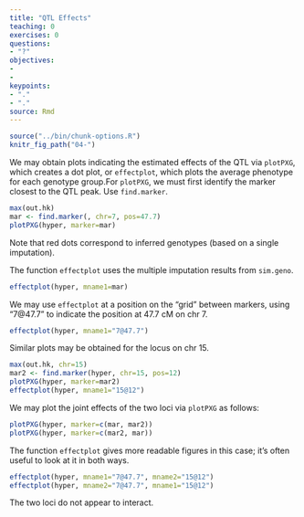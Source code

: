 ```yaml
---
title: "QTL Effects"
teaching: 0
exercises: 0
questions:
- "?"
objectives:
- 
- 
keypoints:
- "."
- "."
source: Rmd
---
```


```r
source("../bin/chunk-options.R")
knitr_fig_path("04-")
```


We may obtain plots indicating the estimated effects of the QTL via `plotPXG`, which creates a dot plot, or
`effectplot`, which plots the average phenotype for each genotype group.For `plotPXG`, we must first identify the marker closest to the QTL peak. Use
`find.marker`.

```r
max(out.hk)
mar <- find.marker(, chr=7, pos=47.7)
plotPXG(hyper, marker=mar)
```

Note that red dots correspond to inferred genotypes (based on a single imputation).

The function `effectplot` uses the multiple imputation results from `sim.geno`.

```r
effectplot(hyper, mname1=mar)
```

We may use `effectplot` at a position on the “grid” between markers, using "7@47.7" to indicate the position at 47.7 cM on chr 7.

```r
effectplot(hyper, mname1="7@47.7")
```

Similar plots may be obtained for the locus on chr 15.

```r
max(out.hk, chr=15)
mar2 <- find.marker(hyper, chr=15, pos=12)
plotPXG(hyper, marker=mar2)
effectplot(hyper, mname1="15@12")
```

We may plot the joint effects of the two loci via
`plotPXG` as follows:

```r
plotPXG(hyper, marker=c(mar, mar2))
plotPXG(hyper, marker=c(mar2, mar))
```

The function `effectplot` gives more readable figures in this case; it’s often useful to look at it in both ways.

```r
effectplot(hyper, mname1="7@47.7", mname2="15@12")
effectplot(hyper, mname2="7@47.7", mname1="15@12")
```

The two loci do not appear to interact.